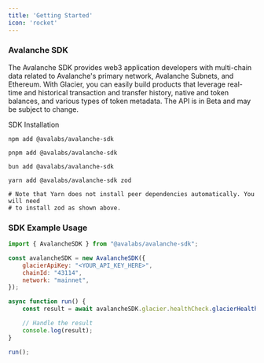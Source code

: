 ```yaml
---
title: 'Getting Started'
icon: 'rocket'
---
```


### Avalanche SDK ###
The Avalanche SDK provides web3 application developers with multi-chain data related to Avalanche's primary network, Avalanche Subnets, and Ethereum. With Glacier, you can easily build products that leverage real-time and historical transaction and transfer history, native and token balances, and various types of token metadata. The API is in Beta and may be subject to change.

SDK Installation
<CodeGroup>
``` npm NPM
npm add @avalabs/avalanche-sdk
```
``` pnpm PNPM
pnpm add @avalabs/avalanche-sdk
```
```bun Bun
bun add @avalabs/avalanche-sdk
```
``` yarn Yarn
yarn add @avalabs/avalanche-sdk zod

# Note that Yarn does not install peer dependencies automatically. You will need
# to install zod as shown above.
```
</CodeGroup>


### SDK Example Usage ###

```javascript
import { AvalancheSDK } from "@avalabs/avalanche-sdk";

const avalancheSDK = new AvalancheSDK({
    glacierApiKey: "<YOUR_API_KEY_HERE>",
    chainId: "43114",
    network: "mainnet",
});

async function run() {
    const result = await avalancheSDK.glacier.healthCheck.glacierHealthCheck();

    // Handle the result
    console.log(result);
}

run();

```
